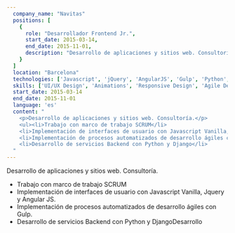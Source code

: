 ```yaml
---
  company_name: "Navitas"
  positions: [
    {
      role: "Desarrollador Frontend Jr.",
      start_date: 2015-03-14,
      end_date: 2015-11-01,
      description: "Desarrollo de aplicaciones y sitios web. Consultoría.",
    }
  ]
  location: "Barcelona"
  technologies: ['Javascript', 'jQuery', 'AngularJS', 'Gulp', 'Python', 'Django', 'Wordpress', 'CSS3', 'HTML5', 'Git', 'Jade', 'Stylus', 'PHP', 'DjangoRestFramework', 'Wordpress API', 'Adobe Illustrator', 'Sketch']
  skills: ['UI/UX Design', 'Animations', 'Responsive Design', 'Agile Development', 'SCRUM', 'Automated Development Processes', 'Backend Development', 'Frontend Development', 'Consulting']
  start_date: 2015-03-14
  end_date: 2015-11-01
  language: 'es'
  content: "
    <p>Desarrollo de aplicaciones y sitios web. Consultoría.</p>
    <ul><li>Trabajo con marco de trabajo SCRUM</li>
    <li>Implementación de interfaces de usuario con Javascript Vanilla, Jquery y Angular JS.</li>
    <li>Implementación de procesos automatizados de desarrollo ágiles con Gulp.</li>
    <li>Desarrollo de servicios Backend con Python y Django</li>
  "
---
```


Desarrollo de aplicaciones y sitios web. Consultoría.

- Trabajo con marco de trabajo SCRUM
- Implementación de interfaces de usuario con Javascript Vanilla, Jquery y Angular JS.
- Implementación de procesos automatizados de desarrollo ágiles con Gulp.
- Desarrollo de servicios Backend con Python y DjangoDesarrollo